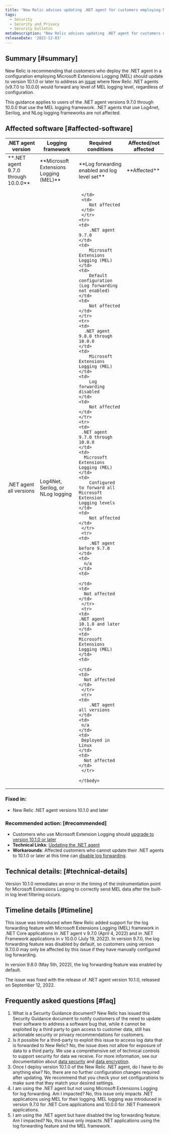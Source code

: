 ```yaml
---
title: "New Relic advises updating .NET agent for customers employing Microsoft Extensions Logging with log forwarding enabled"
tags:
  - Security
  - Security and Privacy
  - Security bulletin
metaDescription: "New Relic advises updating .NET agent for customers employing Microsoft Extensions Logging with log forwarding enabled"
releaseDate: '2022-12-03'
---
```


## Summary [#summary]

New Relic is recommending that customers who deploy the .NET agent in a configuration employing Microsoft Extensions Logging (MEL) should update to version 10.1.0 or later to address an [issue](/docs/release-notes/agent-release-notes/net-release-notes/net-agent-10-1-0/) where New Relic .NET agents (v9.7.0 to 10.0.0) would forward any level of MEL logging level, regardless of configuration. 

This guidance applies to users of the .NET agent versions 9.7.0 through 10.0.0 that use the MEL logging framework. .NET agents that use Log4net, Serilog, and NLog logging frameworks are not affected.  

## Affected software [#affected-software]

<table>
  <thead>
    <tr>
      <th style={{ width: "200px" }}>
        .NET agent version
      </th>
      <th>
        Logging framework
      </th>
      <th>
        Required conditions
      </th>
      <th>
        Affected/not affected
      </th>
    </tr>
  </thead>
    <tbody>
    <tr>
      <td>
        <DoNotTranslate>**.NET agent 9.7.0 through 10.0.0**</DoNotTranslate> 
      </td>
      <td>
        <DoNotTranslate>**Microsoft Extensions Logging (MEL)**</DoNotTranslate>
      </td>
      <td>
        <DoNotTranslate>**Log forwarding enabled and log level set**</DoNotTranslate>
      </td>
      <td>
        <DoNotTranslate>**Affected**</DoNotTranslate>
      </td>
     </tr>
     <tr>
      <td> 
        .NET agent all versions
     </td>
     <td>
        Log4Net, Serilog, or NLog logging 
     </td>
     <td>

     </td>
     <td>
        Not affected
     </td>
     </tr>
    <tr>
    <td>
        .NET agent 9.7.0
    </td>
    <td>
        Microsoft Extensions Logging (MEL)
    </td>
    <td>
        Default configuration (Log forwarding not enabled)
    </td>
    <td>
        Not affected
    </td>
    </tr>
    <tr>
    <td>
      .NET agent 9.8.0 through 10.0.0
    </td>
    <td>
        Microsoft Extensions Logging (MEL)
    </td>
    <td>
        Log forwarding disabled
    </td>
    <td>
        Not affected
    </td>
    </tr>
    <tr>
    <td>
     .NET agent 9.7.0 through 10.0.0
    </td>
    <td>
      Microsoft Extensions Logging (MEL)
    </td>
    <td>
        Configured to forward all Microsoft Extension Logging levels
    </td>
    <td>
        Not affected
    </td>
     </tr>
     <tr>
    <td>
        .NET agent before 9.7.0
    </td>
    <td>
      n/a
    </td>
    <td>

    </td>
    <td>
      Not affected
    </td>
     </tr>
     <tr>
    <td>
    .NET agent 10.1.0 and later
    </td>
    <td>
    Microsoft Extensions Logging (MEL)
    </td>
    <td>

    </td>
    <td>
      Not affected
    </td>
     </tr>
     <tr>
    <td>
        .NET agent all versions
    </td>
    <td>
     n/a
    </td>
    <td>
     Deployed in Linux
    </td>
    <td>
      Not affected
    </td>
     </tr>
    
    </tbody>
</table>

### Fixed in: 
*  New Relic .NET agent versions 10.1.0 and later

### Recommended action: [#recommended]
* Customers who use Microsoft Extension Logging should [upgrade to version 10.1.0 or later ](/docs/apm/agents/net-agent/installation/update-net-agent/)
* <DoNotTranslate>**Technical Links**</DoNotTranslate>: [Updating the .NET agent](/docs/apm/agents/net-agent/installation/update-net-agent/)
* <DoNotTranslate>**Workarounds**</DoNotTranslate>: Affected customers who cannot update their .NET agents to 10.1.0 or later at this time can [disable log forwarding](/docs/logs/logs-context/disable-automatic-logging/). 

## Technical details: [#technical-details]

Version 10.1.0 remediates an error in the timing of the instrumentation point for Microsoft Extensions Logging to correctly send MEL data after the built-in log level filtering occurs. 

## Timeline details [#timeline]

This issue was introduced when New Relic added support for the log forwarding feature with Microsoft Extensions Logging (MEL) framework in .NET Core applications in .NET agent v 9.7.0 (April 4, 2022) and in .NET Framework applications in v 10.0.0 (July 19, 2022).  In version 9.7.0, the log forwarding feature was disabled by default, so customers using version 9.7.0.0 may only be affected by this issue if they have manually configured log forwarding.  

In version 9.8.0 (May 5th, 2022), the log forwarding feature was enabled by default.  

The issue was fixed with the release of .NET agent version 10.1.0, released on September 12, 2022. 

## Frequently asked questions [#faq]

1. What is a Security Guidance document?
New Relic has issued this Security Guidance document to notify customers of the need to update their software to address a software bug that, while it cannot be exploited by a third party to gain access to customer data, still has actionable security or privacy recommendations for customers.
2. Is it possible for a third-party to exploit this issue to access  log data that is forwarded to New Relic?
No, the issue does not allow for exposure of data to a third party. We use a comprehensive set of technical controls to support security for data we receive. For more information, see our documentation about [data security](/docs/security/security-privacy/data-privacy/security-controls-privacy/) and [data encryption](/docs/security/security-privacy/compliance/data-encryption/).
3. Once I deploy version 10.1.0 of the New Relic .NET agent, do I have to do anything else? 
No, there are no further configuration changes required after updating. We recommend that you check your set configurations to make sure that they match your desired settings. 
4. I am using the .NET agent but not using Microsoft Extensions Logging for log forwarding. Am I impacted? 
No, this issue only impacts .NET applications using MEL for their logging. MEL logging was introduced in version 9.7.0 for .NET Core applications and 10.0.0 for .NET Framework applications. 
5. I am using the .NET agent but have disabled the log forwarding feature. Am I impacted? 
No, this issue only impacts .NET applications using the log forwarding feature and the MEL framework. 
